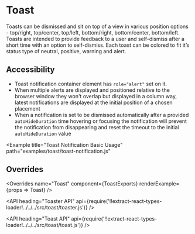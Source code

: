 <!--
Copyright (c) 2018 Uber Technologies, Inc.

This source code is licensed under the MIT license found in the
LICENSE file in the root directory of this source tree.
-->





# Toast

Toasts can be dismissed and sit on top of a view in various position options - top/right, top/center,
top/left, bottom/right, bottom/center, bottom/left. Toasts are intended to provide feedback to a user
and self-dismiss after a short time with an option to self-dismiss. Each toast can be colored to fit
it’s status type of neutral, positive, warning and alert.

## Accessibility

- Toast notification container element has `role="alert"` set on it.
- When multiple alerts are displayed and positioned relative to the browser window they won't overlap but displayed in a column way, latest notifications are displayed at the initial position of a chosen placement
- When a notification is set to be dismissed automatically after a provided `autoHideDuration` time hovering or focusing the notification will prevent the notification from disappearing and reset the timeout to the initial `autoHideDuration` value

<Example title="Toaster Basic Usage" path="examples/toast/basic.js">
  <ToastBasic />
</Example>

<Example
  title="Toast Notification Basic Usage"
  path="examples/toast/toast-notification.js"
>
  <ToastNotification />
</Example>

## Overrides

<Overrides
  name="Toast"
  component={ToastExports}
  renderExample={props => <Toast overrides={props.overrides}>Toast</Toast>}
/>

<API
  heading="Toaster API"
  api={require('!!extract-react-types-loader!../../../src/toast/toaster.js')}
/>

<API
  heading="Toast API"
  api={require('!!extract-react-types-loader!../../../src/toast/toast.js')}
/>
